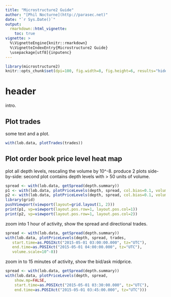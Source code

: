 ```yaml
---
title: "Microstructure2 Guide"
author: "[Phil Nocturne](http://parasec.net)"
date: "`r Sys.Date()`"
output: 
  rmarkdown::html_vignette:
    toc: true
vignette: >
  %\VignetteEngine{knitr::rmarkdown}
  %\VignetteIndexEntry{Microstructure2 Guide}
  \usepackage[utf8]{inputenc}
---
```


```r
library(microstructure2)
knitr::opts_chunk$set(dpi=100, fig.width=8, fig.height=6, results="hide") 
```

# header

intro.

## Plot trades 

some text and a plot.

```r
with(lob.data, plotTrades(trades))
```

## Plot order book price level heat map

plot all depth levels, rescaling the volume by 10^-8.
produce 2 plots side-by-side: second plot contains depth levels with > 50 units of volume.

```r
spread <- with(lob.data, getSpread(depth.summary))
p1 <- with(lob.data, plotPriceLevels(depth, spread, col.bias=0.1, volume.scale=10^-8))
p2 <- with(lob.data, plotPriceLevels(depth, spread, col.bias=0.1, volume.scale=10^-8, volume.from=50))
library(grid)
pushViewport(viewport(layout=grid.layout(1, 2)))
print(p1, vp=viewport(layout.pos.row=1, layout.pos.col=1))
print(p2, vp=viewport(layout.pos.row=1, layout.pos.col=2))
```

zoom into 1 hour of activity, show the spread and directional trades.

```r
spread <- with(lob.data, getSpread(depth.summary))
with(lob.data, plotPriceLevels(depth, spread, trades,
   start.time=as.POSIXct("2015-05-01 03:00:00.000", tz="UTC"),
   end.time=as.POSIXct("2015-05-01 04:00:00.000", tz="UTC"),
   volume.scale=10^-8))
```

zoom in to 15 minutes of activity, show the bid/ask midprice.

```r
spread <- with(lob.data, getSpread(depth.summary))
with(lob.data, plotPriceLevels(depth, spread,
    show.mp=FALSE,
    start.time=as.POSIXct("2015-05-01 03:30:00.000", tz="UTC"),
    end.time=as.POSIXct("2015-05-01 03:45:00.000", tz="UTC")))
```

